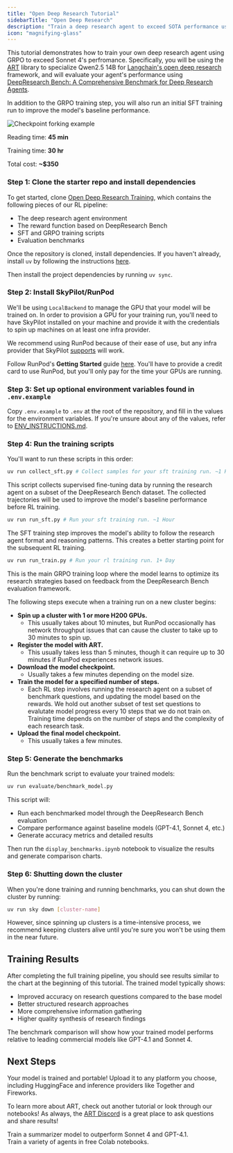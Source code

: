 ```yaml
---
title: "Open Deep Research Tutorial"
sidebarTitle: "Open Deep Research"
description: "Train a deep research agent to exceed SOTA performance using GRPO and SFT."
icon: "magnifying-glass"
---
```


This tutorial demonstrates how to train your own deep research agent using GRPO to exceed Sonnet 4's perfromance. Specifically, you will be using the [ART](https://github.com/OpenPipe/ART) library to specialize Qwen2.5 14B for [Langchain's open deep research](https://github.com/langchain-ai/open_deep_research) framework, and will evaluate your agent's performance using [DeepResearch Bench: A Comprehensive Benchmark for Deep Research Agents](https://github.com/Ayanami0730/deep_research_bench).

In addition to the GRPO training step, you will also run an initial SFT training run to improve the model's baseline performance.

<Frame caption="Accuracy of a Qwen2.5 14B Instruct model (the same model you will be training) as it learns to perform deep research, eventually exceeding the performance of GPT-4.1 and Sonnet 4.">
  <img
    src="/images/open-deep-research-progress.png"
    alt="Checkpoint forking example"
    style={{ maxWidth: "100%", height: "auto" }}
  />
</Frame>

<Info>

Reading time: <b>45 min</b>

Training time: <b>30 hr</b>

Total cost: <b>~$350</b>

</Info>

### Step 1: Clone the starter repo and install dependencies

To get started, clone [Open Deep Research Training](https://github.com/OpenPipe/open_deep_research_training), which contains the following pieces of our RL pipeline:

- The deep research agent environment
- The reward function based on DeepResearch Bench
- SFT and GRPO training scripts
- Evaluation benchmarks

Once the repository is cloned, install dependencies. If you haven't already, install `uv` by following the instructions [here](https://docs.astral.sh/uv/getting-started/installation/).

Then install the project dependencies by running `uv sync`.

### Step 2: Install SkyPilot/RunPod

We'll be using `LocalBackend` to manage the GPU that your model will be trained on. In order to provision a GPU for your training run, you'll need to have SkyPilot installed on your machine and provide it with the credentials to spin up machines on at least one infra provider.

We recommend using RunPod because of their ease of use, but any infra provider that SkyPilot [supports](https://docs.skypilot.co/en/latest/overview.html#bringing-your-infra) will work.

Follow RunPod's **Getting Started** guide [here](https://docs.runpod.io/integrations/skypilot/). You'll have to provide a credit card to use RunPod, but you'll only pay for the time your GPUs are running.

### Step 3: Set up optional environment variables found in `.env.example`

Copy `.env.example` to `.env` at the root of the repository, and fill in the values for the environment variables. If you're unsure about any of the values, refer to [ENV_INSTRUCTIONS.md](https://github.com/OpenPipe/open_deep_research_training/blob/main/ENV_INSTRUCTIONS.md).

### Step 4: Run the training scripts

You'll want to run these scripts in this order:

```bash
uv run collect_sft.py # Collect samples for your sft training run. ~1 Hour
```

This script collects supervised fine-tuning data by running the research agent on a subset of the DeepResearch Bench dataset. The collected trajectories will be used to improve the model's baseline performance before RL training.

```bash
uv run run_sft.py # Run your sft training run. ~1 Hour
```

The SFT training step improves the model's ability to follow the research agent format and reasoning patterns. This creates a better starting point for the subsequent RL training.

```bash
uv run run_train.py # Run your rl training run. 1+ Day
```

This is the main GRPO training loop where the model learns to optimize its research strategies based on feedback from the DeepResearch Bench evaluation framework.

The following steps execute when a training run on a new cluster begins:

- **Spin up a cluster with 1 or more H200 GPUs.**
  - This usually takes about 10 minutes, but RunPod occasionally has network throughput issues that can cause the cluster to take up to 30 minutes to spin up.
- **Register the model with ART.**
  - This usually takes less than 5 minutes, though it can require up to 30 minutes if RunPod experiences network issues.
- **Download the model checkpoint.**
  - Usually takes a few minutes depending on the model size.
- **Train the model for a specified number of steps.**
  - Each RL step involves running the research agent on a subset of benchmark questions, and updating the model based on the rewards. We hold out another subset of test set questions to evalutate model progress every 10 steps that we do not train on. Training time depends on the number of steps and the complexity of each research task.
- **Upload the final model checkpoint.**
  - This usually takes a few minutes.

### Step 5: Generate the benchmarks

Run the benchmark script to evaluate your trained models:

```bash
uv run evaluate/benchmark_model.py
```

This script will:

- Run each benchmarked model through the DeepResearch Bench evaluation
- Compare performance against baseline models (GPT-4.1, Sonnet 4, etc.)
- Generate accuracy metrics and detailed results

Then run the `display_benchmarks.ipynb` notebook to visualize the results and generate comparison charts.

### Step 6: Shutting down the cluster

When you're done training and running benchmarks, you can shut down the cluster by running:

```bash
uv run sky down [cluster-name]
```

However, since spinning up clusters is a time-intensive process, we recommend keeping clusters alive until you're sure you won't be using them in the near future.

## Training Results

After completing the full training pipeline, you should see results similar to the chart at the beginning of this tutorial. The trained model typically shows:

- Improved accuracy on research questions compared to the base model
- Better structured research approaches
- More comprehensive information gathering
- Higher quality synthesis of research findings

The benchmark comparison will show how your trained model performs relative to leading commercial models like GPT-4.1 and Sonnet 4.

## Next Steps

Your model is trained and portable! Upload it to any platform you choose, including HuggingFace and inference providers like Together and Fireworks.

To learn more about ART, check out another tutorial or look through our notebooks! As always, the [ART Discord](https://discord.gg/zbBHRUpwf4) is a great place to ask questions and share results!

<div className="cards-container">
  <div className="card-wrapper">
    <Card
      title="Summary RL (Tutorial)"
      icon="list"
      href="/tutorials/summarizer"
      horizontal={true}
      arrow={true}
    >
      Train a summarizer model to outperform Sonnet 4 and GPT-4.1.
    </Card>
  </div>
  <div className="card-wrapper">
    <Card
      title="ART Notebooks"
      icon="book"
      href="/getting-started/notebooks"
      horizontal={true}
      arrow={true}
    >
      Train a variety of agents in free Colab notebooks.
    </Card>
  </div>
</div>
